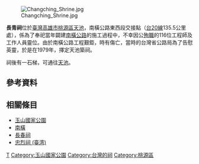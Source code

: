 {{Unreferenced|time=2021-05-15T12:57:42+00:00}}
{{coord|24.164536|121.604555|display=title}}
{{東亞廟宇
| name = 長青祠
| img = File:Southern Cross Island Highway.jpg
| img_capt = 
| image_width = 250px
| chinese= 長青祠
| tradchi= 長青祠
| simpchi=
| location = {{ROC-TW}}<br>[[高雄市|高雄市]][[桃源區|桃源區]]
| god = 當年闢建[[南橫公路|南橫公路]]施工過程中 <br> 不幸因公[[殉職|殉職]]的116位工程師<br>及工作人員靈位
| type = 
| struct = [[中國|中國]]北方建築形式，<br> 屋頂採鋼筋混凝土造
| open_year = 1979年
| cere_date = 
| cultural_collection =
|}}
[[File:Changching_Shrine.jpg|thumb]]

'''長青祠'''位於[[臺灣|臺灣]][[高雄市|高雄市]][[桃源區|桃源區]][[天池_(南橫公路)|天池]]，南橫公路東西段交接點（[[台20線|台20線]]135.5公里處），係為了奉祀當年闢建[[南橫公路|南橫公路]]的施工過程中，不幸因公[[殉職|殉職]]的116位工程師及工作人員靈位。由於南橫公路工程艱鉅，時有傷亡，當時的台灣省公路局為了告慰英靈，於是在1979年，擇定天池築祠。

祠後有一石梯，可通往[[天池_(南橫公路)|天池]]。

==參考資料==
<div class="references-small">
<references/>
</div>

==相關條目==
* [[玉山國家公園|玉山國家公園]]
* [[南橫|南橫]]
* [[長春祠|長春祠]]
* [[忠烈祠_(臺湾)|忠烈祠 (臺湾)]]

[[Category:高雄市廟宇|T]]
[[Category:玉山國家公園|Category:玉山國家公園]]
[[Category:台灣的祠|Category:台灣的祠]]
[[Category:桃源區|Category:桃源區]]